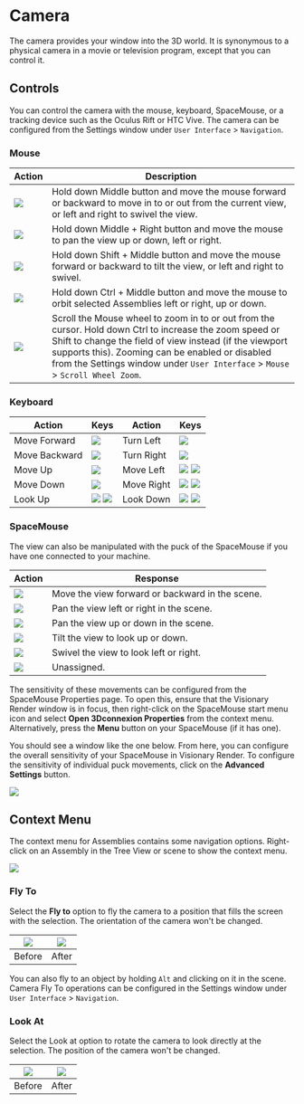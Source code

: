 # Camera

The camera provides your window into the 3D world. It is synonymous to a physical camera in a movie or television program, except that you can control it.

## Controls

You can control the camera with the mouse, keyboard, SpaceMouse, or a tracking device such as the Oculus Rift or HTC Vive. The camera can be configured from the Settings window under `User Interface` > `Navigation`.

### Mouse

| Action                   | Description                                                                                                                                                                                                                                                                                       |
|--------------------------|---------------------------------------------------------------------------------------------------------------------------------------------------------------------------------------------------------------------------------------------------------------------------------------------------|
| ![](/img/visionary-render/scene/camera/mouse1.png)  | Hold down Middle button and move the mouse forward or backward to move in to or out from the current view, or left and right to swivel the view.                                                                                                                                                  |
| ![](/img/visionary-render/scene/camera/mouse2.png)  | Hold down Middle + Right button and move the mouse to pan the view up or down, left or right.                                                                                                                                                                                                     |
| ![](/img/visionary-render/scene/camera/mouse3.png)  | Hold down Shift + Middle button and move the mouse forward or backward to tilt the view, or left and right to swivel.                                                                                                                                                                             |
| ![](/img/visionary-render/scene/camera/mouse4.png) | Hold down Ctrl + Middle button and move the mouse to orbit selected Assemblies left or right, up or down.                                                                                                                                                                                         |
| ![](/img/visionary-render/scene/camera/mouse5.png) | Scroll the Mouse wheel to zoom in to or out from the cursor. Hold down Ctrl to increase the zoom speed or Shift to change the field of view instead (if the viewport supports this). Zooming can be enabled or disabled from the Settings window under `User Interface` > `Mouse` > `Scroll Wheel Zoom`. |

### Keyboard

| Action        | Keys                                                          | Action     | Keys                                                          |
|---------------|---------------------------------------------------------------|------------|---------------------------------------------------------------|
| Move Forward  | ![](/img/visionary-render/scene/camera/keyboard1.png)                                | Turn Left  | ![](/img/visionary-render/scene/camera/keyboard2.png)                                |
| Move Backward | ![](/img/visionary-render/scene/camera/keyboard3.png)                                | Turn Right | ![](/img/visionary-render/scene/camera/keyboard4.png)                                |
| Move Up       | ![](/img/visionary-render/scene/camera/keyboard5.png)                                | Move Left  | ![](/img/visionary-render/scene/camera/keyboard6.png) ![](/img/visionary-render/scene/camera/keyboard2.png) |
| Move Down     | ![](/img/visionary-render/scene/camera/keyboard7.png)                                | Move Right | ![](/img/visionary-render/scene/camera/keyboard6.png) ![](/img/visionary-render/scene/camera/keyboard4.png) |
| Look Up       | ![](/img/visionary-render/scene/camera/keyboard6.png) ![](/img/visionary-render/scene/camera/keyboard5.png) | Look Down  | ![](/img/visionary-render/scene/camera/keyboard6.png) ![](/img/visionary-render/scene/camera/keyboard7.png) |

### SpaceMouse

The view can also be manipulated with the puck of the SpaceMouse if you have one connected to your machine.

| Action                   | Response                                        |
|--------------------------|-------------------------------------------------|
| ![](/img/visionary-render/scene/camera/spacemouse1.png) | Move the view forward or backward in the scene. |
| ![](/img/visionary-render/scene/camera/spacemouse2.png) | Pan the view left or right in the scene.        |
| ![](/img/visionary-render/scene/camera/spacemouse3.png) | Pan the view up or down in the scene.           |
| ![](/img/visionary-render/scene/camera/spacemouse4.png) | Tilt the view to look up or down.               |
| ![](/img/visionary-render/scene/camera/spacemouse5.png) | Swivel the view to look left or right.          |
| ![](/img/visionary-render/scene/camera/spacemouse6.png) | Unassigned.                                     |

The sensitivity of these movements can be configured from the SpaceMouse Properties page. To open this, ensure that the Visionary Render window is in focus, then right-click on the SpaceMouse start menu icon and select **Open 3Dconnexion Properties** from the context menu. Alternatively, press the **Menu** button on your SpaceMouse (if it has one).

You should see a window like the one below. From here, you can configure the overall sensitivity of your SpaceMouse in Visionary Render. To configure the sensitivity of individual puck movements, click on the **Advanced Settings** button.

![](/img/visionary-render/scene/camera/spacemouse7.png)

## Context Menu

The context menu for Assemblies contains some navigation options. Right-click on an Assembly in the Tree View or scene to show the context menu.

![](/img/visionary-render/scene/camera/context-menu.png)

### Fly To

Select the **Fly to** option to fly the camera to a position that fills the screen with the selection. The orientation of the camera won't be changed.

| ![](/img/visionary-render/scene/camera/flyto1.png) | ![](/img/visionary-render/scene/camera/flyto2.png) |
|--------------------------|--------------------------|
| Before                   | After                    |

You can also fly to an object by holding `Alt` and clicking on it in the scene. Camera Fly To operations can be configured in the Settings window under `User Interface` > `Navigation`.

### Look At

Select the Look at option to rotate the camera to look directly at the selection. The position of the camera won't be changed.

| ![](/img/visionary-render/scene/camera/lookat1.png) | ![](/img/visionary-render/scene/camera/lookat2.png) |
|--------------------------|--------------------------|
| Before                   | After                    |
